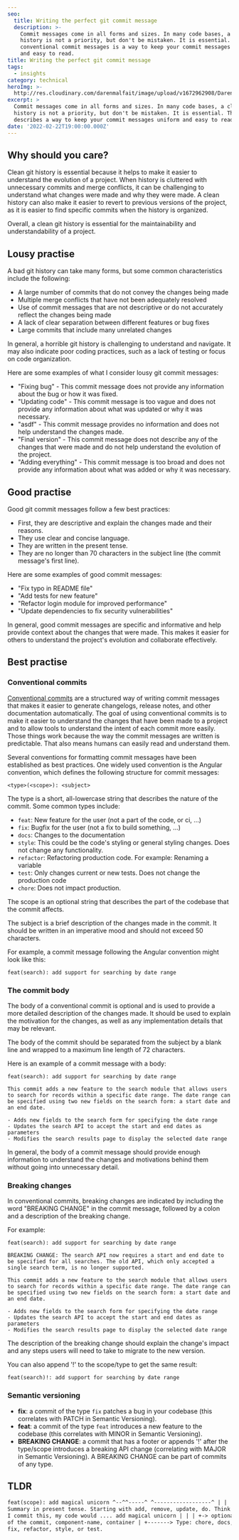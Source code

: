```yaml
---
seo:
  title: Writing the perfect git commit message
  description: >-
    Commit messages come in all forms and sizes. In many code bases, a clean git
    history is not a priority, but don't be mistaken. It is essential. Writing
    conventional commit messages is a way to keep your commit messages uniform
    and easy to read.
title: Writing the perfect git commit message
tags:
  - insights
category: technical
heroImg: >-
  http://res.cloudinary.com/darenmalfait/image/upload/v1672962908/Daren_3d_render_839d9380-3bd4-42ce-8da6-53e66ec0d8aa_fmnrpr.png
excerpt: >
  Commit messages come in all forms and sizes. In many code bases, a clean git
  history is not a priority, but don't be mistaken. It is essential. This post
  describes a way to keep your commit messages uniform and easy to read.
date: '2022-02-22T19:00:00.000Z'
---
```


## Why should you care?

Clean git history is essential because it helps to make it easier to understand
the evolution of a project. When history is cluttered with unnecessary commits
and merge conflicts, it can be challenging to understand what changes were made
and why they were made. A clean history can also make it easier to revert to
previous versions of the project, as it is easier to find specific commits when
the history is organized.&#x20;

Overall, a clean git history is essential for the maintainability and
understandability of a project.

## Lousy practise

A bad git history can take many forms, but some common characteristics include
the following:

- A large number of commits that do not convey the changes being made
- Multiple merge conflicts that have not been adequately resolved
- Use of commit messages that are not descriptive or do not accurately reflect
  the changes being made
- A lack of clear separation between different features or bug fixes
- Large commits that include many unrelated changes

In general, a horrible git history is challenging to understand and navigate. It
may also indicate poor coding practices, such as a lack of testing or focus on
code organization.

Here are some examples of what I consider lousy git commit messages:

- "Fixing bug" - This commit message does not provide any information about the
  bug or how it was fixed.
- "Updating code" - This commit message is too vague and does not provide any
  information about what was updated or why it was necessary.
- "asdf" - This commit message provides no information and does not help
  understand the changes made.
- "Final version" - This commit message does not describe any of the changes
  that were made and do not help understand the evolution of the project.
- "Adding everything" - This commit message is too broad and does not provide
  any information about what was added or why it was necessary.

## Good practise

Good git commit messages follow a few best practices:

- First, they are descriptive and explain the changes made and their reasons.
- They use clear and concise language.
- They are written in the present tense.
- They are no longer than 70 characters in the subject line (the commit
  message's first line).

Here are some examples of good commit messages:

- "Fix typo in README file"
- "Add tests for new feature"
- "Refactor login module for improved performance"
- "Update dependencies to fix security vulnerabilities"

In general, good commit messages are specific and informative and help provide
context about the changes that were made. This makes it easier for others to
understand the project's evolution and collaborate effectively.

## Best practise

### Conventional commits

[Conventional commits](https://www.conventionalcommits.org/en/v1.0.0/) are a
structured way of writing commit messages that makes it easier to generate
changelogs, release notes, and other documentation automatically. The goal of
using conventional commits is to make it easier to understand the changes that
have been made to a project and to allow tools to understand the intent of each
commit more easily. Those things work because the way the commit messages are
written is predictable. That also means humans can easily read and understand
them.

Several conventions for formatting commit messages have been established as best
practices. One widely used convention is the Angular convention, which defines
the following structure for commit messages:

```
<type>(<scope>): <subject>
```

The type is a short, all-lowercase string that describes the nature of the
commit. Some common types include:

- `feat`: New feature for the user (not a part of the code, or ci, ...)&#x20;
- `fix`: Bugfix for the user (not a fix to build something, ...)
- `docs`: Changes to the documentation
- `style`: This could be the code's styling or general styling changes. Does not
  change any functionality.
- `refactor`: Refactoring production code. For example: Renaming a variable
- `test`: Only changes current or new tests. Does not change the production code
- `chore`: Does not impact production.

The scope is an optional string that describes the part of the codebase that the
commit affects.

The subject is a brief description of the changes made in the commit. It should
be written in an imperative mood and should not exceed 50 characters.

For example, a commit message following the Angular convention might look like
this:

```
feat(search): add support for searching by date range
```

### The commit body

The body of a conventional commit is optional and is used to provide a more
detailed description of the changes made. It should be used to explain the
motivation for the changes, as well as any implementation details that may be
relevant.

The body of the commit should be separated from the subject by a blank line and
wrapped to a maximum line length of 72 characters.

Here is an example of a commit message with a body:

```
feat(search): add support for searching by date range

This commit adds a new feature to the search module that allows users to search for records within a specific date range. The date range can be specified using two new fields on the search form: a start date and an end date.

- Adds new fields to the search form for specifying the date range
- Updates the search API to accept the start and end dates as parameters
- Modifies the search results page to display the selected date range
```

In general, the body of a commit message should provide enough information to
understand the changes and motivations behind them without going into
unnecessary detail.

### Breaking changes

In conventional commits, breaking changes are indicated by including the word
"BREAKING CHANGE" in the commit message, followed by a colon and a description
of the breaking change.

For example:

```
feat(search): add support for searching by date range

BREAKING CHANGE: The search API now requires a start and end date to be specified for all searches. The old API, which only accepted a single search term, is no longer supported.

This commit adds a new feature to the search module that allows users to search for records within a specific date range. The date range can be specified using two new fields on the search form: a start date and an end date.

- Adds new fields to the search form for specifying the date range
- Updates the search API to accept the start and end dates as parameters
- Modifies the search results page to display the selected date range
```

The description of the breaking change should explain the change's impact and
any steps users will need to take to migrate to the new version.

You can also append '!' to the scope/type to get the same result:

```
feat(search)!: add support for searching by date range
```

### Semantic versioning

- **fix**: a commit of the type `fix` patches a bug in your codebase (this
  correlates with PATCH in Semantic Versioning).
- **feat**: a commit of the type `feat` introduces a new feature to the codebase
  (this correlates with MINOR in Semantic Versioning).
- **BREAKING CHANGE**: a commit that has a footer or appends '!' after the
  type/scope introduces a breaking API change (correlating with MAJOR in
  Semantic Versioning). A BREAKING CHANGE can be part of commits of any type.

## TLDR

```markdown
feat(scope): add magical unicorn ^--^^-----^ ^------------------^ | | | | | +->
Summary in present tense. Starting with add, remove, update, do. Think about: If
I commit this, my code would .... add magical unicorn | | | +-> optional scope
of the commit, component-name, container | +-------> Type: chore, docs, feat,
fix, refactor, style, or test.
```
